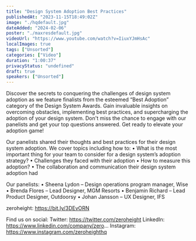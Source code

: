 ```yaml
---
title: "Design System Adoption Best Practices"
publishedAt: "2023-11-15T18:49:02Z"
image: "./hqdefault.jpg"
dateAdded: "2024-02-06"
poster: "./maxresdefault.jpg"
videoUrl: "https://www.youtube.com/watch?v=IiuxYJmHsAc"
localImages: true
tags: ["Unsorted"]
categories: ["Video"]
duration: "1:00:37"
privacyStatus: "undefined"
draft: true
speakers: ["Unsorted"]
---
```

Discover the secrets to conquering the challenges of design system adoption as we feature finalists from the esteemed “Best Adoption” category of the Design System Awards. Gain invaluable insights on overcoming obstacles, implementing best practices, and supercharging the adoption of your design system. Don't miss the chance to engage with our panelists and get your top questions answered. Get ready to elevate your adoption game!

Our panelists shared their thoughts and best practices for their design system adoption. We cover topics including how to:
• What is the most important thing for your team to consider for a design system’s adoption strategy?
• Challenges they faced with their adoption 
• How to measure this adoption?
• The collaboration and communication their design system adoption had

Our panelists:
• Sheena Lydon – Design operations program manager, Wise
• Brenda Flores – Lead Designer, MGM Resorts
• Benjamin Richard – Lead Product Designer, Outdoorsy
• Johan Jansson – UX Designer, IFS

zeroheight: https://bit.ly/3DEvORN

Find us on social:
Twitter: https://twitter.com/zeroheight
LinkedIn: https://www.linkedin.com/company/zero...
Instagram: https://www.instagram.com/zeroheighthq
